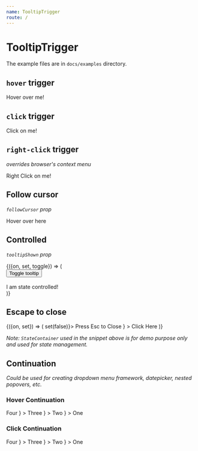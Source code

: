 ```yaml
---
name: TooltipTrigger
route: /
---
```



# TooltipTrigger

The example files are in `docs/examples` directory.

## `hover` trigger

<Playground>
  <BasicTooltipTrigger tooltip="Hello, World!">
    Hover over me!
  </BasicTooltipTrigger>
</Playground>

## `click` trigger

<Playground>
  <BasicTooltipTrigger trigger="click" tooltip="Hello, World!">
    Click on me!
  </BasicTooltipTrigger>
</Playground>

## `right-click` trigger

_overrides browser's context menu_

<Playground>
  <BasicTooltipTrigger trigger="right-click" tooltip="Hello, World!">
    Right Click on me!
  </BasicTooltipTrigger>
</Playground>

## Follow cursor

_`followCursor` prop_

<Playground>
  <BasicTooltipTrigger followCursor hideArrow tooltip="Hello, Cursor!">
    <span
      style={{
        display: 'inline-block',
        padding: 10,
        width: 200,
        height: 100,
        border: '1px solid silver'
      }}
    >
      Hover over here
    </span>
  </BasicTooltipTrigger>
</Playground>

## Controlled

_`tooltipShown` prop_

<Playground>
  <StateContainer>
    {({on, set, toggle}) => (
      <div>
        <button onClick={toggle}>Toggle tooltip</button>
        <br />
        <br />
        <BasicTooltipTrigger
          trigger="none"
          tooltipShown={on}
          onVisibilityChange={set}
          tooltip="Hello, Controlled!"
        >
          I am state controlled!
        </BasicTooltipTrigger>
      </div>
    )}
  </StateContainer>
</Playground>

## Escape to close

<Playground>
  <StateContainer>
    {({on, set}) => (
      <BasicTooltipTrigger
        trigger="click"
        tooltipShown={on}
        onVisibilityChange={set}
        tooltip={
          <EscapeToClose closeTooltip={() => set(false)}>
            Press Esc to Close
          </EscapeToClose>
        }
      >
        Click Here
      </BasicTooltipTrigger>
    )}
  </StateContainer>
</Playground>

_Note: `StateContainer` used in the snippet above is for demo purpose only and used for state management._

## Continuation

_Could be used for creating dropdown menu framework, datepicker, nested popovers, etc._

### Hover Continuation

<Playground>
  <BasicTooltipTrigger
    tooltip={
      <BasicTooltipTrigger
        tooltip={
          <BasicTooltipTrigger
            placement="bottom"
            tooltip={
              <BasicTooltipTrigger tooltip="Five">Four</BasicTooltipTrigger>
            }
          >
            Three
          </BasicTooltipTrigger>
        }
      >
        Two
      </BasicTooltipTrigger>
    }
  >
    One
  </BasicTooltipTrigger>
</Playground>

### Click Continuation

<Playground>
  <BasicTooltipTrigger
    trigger="click"
    tooltip={
      <BasicTooltipTrigger
        trigger="click"
        tooltip={
          <BasicTooltipTrigger
            trigger="click"
            placement="bottom"
            tooltip={
              <BasicTooltipTrigger trigger="click" tooltip="Five">
                Four
              </BasicTooltipTrigger>
            }
          >
            Three
          </BasicTooltipTrigger>
        }
      >
        Two
      </BasicTooltipTrigger>
    }
  >
    One
  </BasicTooltipTrigger>
</Playground>
